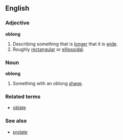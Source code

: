 ==English==
===Adjective===
'''oblong'''
#Describing something that is [[longer]] that it is [[wide]].
#Roughly [[rectangular]] or [[ellipsoidal]].
===Noun===
'''oblong'''
#Something with an oblong [[shape]].
===Related terms===
*[[oblate]]
===See also===
*[[prolate]]
